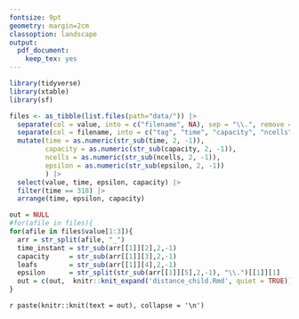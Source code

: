 ```yaml
---
fontsize: 9pt
geometry: margin=2cm
classoption: landscape
output: 
  pdf_document:
    keep_tex: yes
---
```


```r
library(tidyverse)
library(xtable)
library(sf)
```

```r
files <- as_tibble(list.files(path="data/")) |> 
  separate(col = value, into = c("filename", NA), sep = "\\.", remove = F) |>
  separate(col = filename, into = c("tag", "time", "capacity", "ncells", "epsilon"), sep = "_") |>
  mutate(time = as.numeric(str_sub(time, 2, -1)), 
         capacity = as.numeric(str_sub(capacity, 2, -1)),
         ncells = as.numeric(str_sub(ncells, 2, -1)),
         epsilon = as.numeric(str_sub(epsilon, 2, -1)) 
         ) |>
  select(value, time, epsilon, capacity) |> 
  filter(time == 318) |> 
  arrange(time, epsilon, capacity) 

out = NULL
#for(afile in files){
for(afile in files$value[1:3]){
  arr = str_split(afile, "_")
  time_instant = str_sub(arr[[1]][2],2,-1)
  capacity     = str_sub(arr[[1]][3],2,-1)
  leafs        = str_sub(arr[[1]][4],2,-1)
  epsilon      = str_split(str_sub(arr[[1]][5],2,-1), "\\.")[[1]][1]  
  out = c(out,  knitr::knit_expand('distance_child.Rmd', quiet = TRUE))
}
```

`r paste(knitr::knit(text = out), collapse = '\n')`
